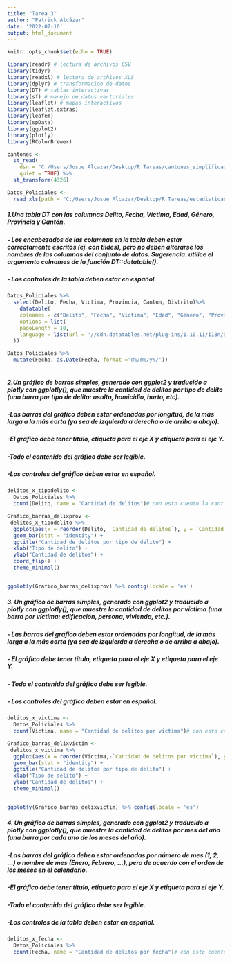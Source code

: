 ```yaml
---
title: "Tarea 3"
author: "Patrick Alcázar"
date: '2022-07-10'
output: html_document
---
```


```r
knitr::opts_chunk$set(echo = TRUE)
```

```r
library(readr) # lectura de archivos CSV
library(tidyr)
library(readxl) # lectura de archivos XLS
library(dplyr) # transformación de datos
library(DT) # tablas interactivas
library(sf) # manejo de datos vectoriales
library(leaflet) # mapas interactivos
library(leaflet.extras)
library(leafem)
library(spData)
library(ggplot2)
library(plotly)
library(RColorBrewer)
```

```r
cantones <-
  st_read(
    dsn = "C:/Users/Josue Alcazar/Desktop/R Tareas/cantones_simplificados.geojson",
    quiet = TRUE) %>%
  st_transform(4326)

Datos_Policiales <-
  read_xls(path = "C:/Users/Josue Alcazar/Desktop/R Tareas/estadisticaspoliciales2021.xls")

```
##### 1.Una tabla DT con las columnas Delito, Fecha, Víctima, Edad, Género, Provincia y Cantón.
##### - Los encabezados de las columnas en la tabla deben estar correctamente escritos (ej. con tildes), pero no deben alterarse los nombres de las columnas del conjunto de datos. Sugerencia: utilice el argumento colnames de la función DT::datatable().
##### - Los controles de la tabla deben estar en español.
```r
Datos_Policiales %>%
  select(Delito, Fecha, Victima, Provincia, Canton, Distrito)%>%
    datatable(
    colnames = c("Delito", "Fecha", "Víctima", "Edad", "Género", "Provincia", "Cantón" ),
    options = list(
    pageLength = 10,
    language = list(url = '//cdn.datatables.net/plug-ins/1.10.11/i18n/Spanish.json')
  ))

Datos_Policiales %>% 
  mutate(Fecha, as.Date(Fecha, format ='d%/m%/y%/'))
  


```
##### 2.Un gráfico de barras simples, generado con ggplot2 y traducido a plotly con ggplotly(), que muestre la cantidad de delitos por tipo de delito (una barra por tipo de delito: asalto, homicidio, hurto, etc).
##### -Las barras del gráfico deben estar ordenadas por longitud, de la más larga a la más corta (ya sea de izquierda a derecha o de arriba a abajo).
##### -El gráfico debe tener título, etiqueta para el eje X y etiqueta para el eje Y.
##### -Todo el contenido del gráfico debe ser legible.
##### -Los controles del gráfico deben estar en español.
```r
delitos_x_tipodelito <-
  Datos_Policiales %>%
  count(Delito, name = "Cantidad de delitos")# con esto cuento la cantidad de delitos por tipo de delito y agrego la columna para el grafico 

```
```r
Grafico_barras_delixprov <-
 delitos_x_tipodelito %>%
  ggplot(aes(x = reorder(Delito, `Cantidad de delitos`), y = `Cantidad de delitos`)) +
  geom_bar(stat = "identity") +
  ggtitle("Cantidad de delitos por tipo de delito") +
  xlab("Tipo de delito") +
  ylab("Cantidad de delitos") +
  coord_flip() + 
  theme_minimal()


ggplotly(Grafico_barras_delixprov) %>% config(locale = 'es')
```
##### 3. Un gráfico de barras simples, generado con ggplot2 y traducido a plotly con ggplotly(), que muestre la cantidad de delitos por víctima (una barra por víctima: edificación, persona, vivienda, etc.).

##### - Las barras del gráfico deben estar ordenadas por longitud, de la más larga a la más  corta (ya sea de izquierda a derecha o de arriba a abajo).

##### - El gráfico debe tener título, etiqueta para el eje X y etiqueta para el eje Y.

##### - Todo el contenido del gráfico debe ser legible.

##### - Los controles del gráfico deben estar en español.

```r
delitos_x_victima <-
  Datos_Policiales %>%
  count(Victima, name = "Cantidad de delitos por victima")# con esto cuento la cantidad de delitos por victima y agrego la columna para el grafico 
```
```r
Grafico_barras_delixvictim <-
 delitos_x_victima %>%
  ggplot(aes(x = reorder(Victima,-`Cantidad de delitos por victima`), y = `Cantidad de delitos por victima`)) +
  geom_bar(stat = "identity") +
  ggtitle("Cantidad de delitos por tipo de delito") +
  xlab("Tipo de delito") +
  ylab("Cantidad de delitos") +
  theme_minimal()


ggplotly(Grafico_barras_delixvictim) %>% config(locale = 'es')
```

##### 4. Un gráfico de barras simples, generado con ggplot2 y traducido a plotly con ggplotly(), que muestre la cantidad de delitos por mes del año (una barra por cada uno de los meses del año).
##### -Las barras del gráfico deben estar ordenadas por número de mes (1, 2, …) o nombre de mes (Enero, Febrero, …), pero de acuerdo con el orden de los meses en el calendario.
##### -El gráfico debe tener título, etiqueta para el eje X y etiqueta para el eje Y.
##### -Todo el contenido del gráfico debe ser legible.
##### -Los controles de la tabla deben estar en español.
```r
delitos_x_fecha <-
  Datos_Policiales %>%
  count(Fecha, name = "Cantidad de delitos por fecha")# con esto cuento la cantidad de delitos por victima y agrego la columna para el grafico 
```

